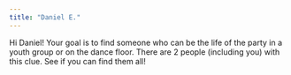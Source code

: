 ```yaml
---
title: "Daniel E."
---
```


Hi Daniel! Your goal is to find someone who can be the life of the party in a youth group or on the dance floor. There are 2 people (including you) with this clue. See if you can find them all!
